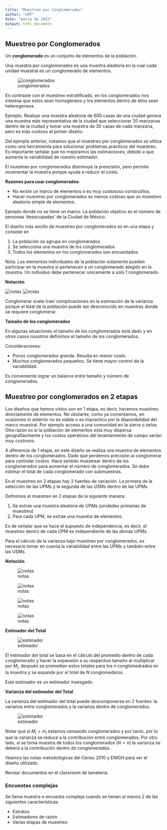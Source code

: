 ```yaml
---
title: "Muestreo por Conglomerados"
author: "LMT"
date: "marzo de 2022"
output: html_document
---
```


## Muestreo por Conglomerados

Un **conglomerado** es un conjunto de elementos de la población. 

Una muestra por conglomerados es una muestra aleatoria en la cual cada unidad muestral es un conglomerado de elementos.




![conglomerados](/home/leonardo/Documentos/Acatlan/muestreo_2022/imágenes/imagen_clusters.png)

En contraste con el muestreo estratificado, en los conglomerados nos interesa que estos sean homogeneos y los elementos dentro de ellos sean heterogeneos.


Ejemplo. Realizar una muestra aleatoria de 600 casas de una ciudad genera una muestra más representativa de la ciudad que seleccionar 20 manzanas dentro de la ciudad y tomar una muestra de 30 casas de cada manzana, pero es más costoso el primer diseño.


Del ejemplo anterior, notamos que el muestreo por conglomerados se utiliza como una herramienta para solucionar problemas practicos del muestreo. Es importante señalar que no mejoramos las estimaciones, debido a que aumenta la variabilidad de nuestro estimador.


El muestreo  por conglomerados disminuye la prescisión, pero permite incementar la muestra porque ayuda a reducir el costo.

**Razones para usar conglomerados**:

- No existe un marco de elementos o es muy costososo construirlos.
- Hacer muestreo por conglomerados es menos costoso que un muestreo aleatorio simple de elementos.

Ejemplo donde no se tiene un marco. La población objetivo es el número de personas 'desocupadas' de la Ciudad de México.

El diseño más secillo de muestreo por conglomerados es en una etapa y consiste en 

1. La población se agrupa en conglomerados
2. Se selecciona una muestra de los conglomerados
3. Todos los elementos en los conglomerados son encuestados

Nota. Los elementos individuales de la población solamente pueden participar en la muestra si pertenecen a un conglomerado elegido en la muestra. Un individuo debe pertenecer únicamente  a solo 1 conglomerado.

**Notación**

![notas](/home/leonardo/Documentos/Acatlan/muestreo_2022/imágenes/cluster_1etapa_1.png)
![notas](/home/leonardo/Documentos/Acatlan/muestreo_2022/imágenes/cluster_1etapa_2.png)

Conglomerar suele traer complicaciones en la estimación de la varianza porque el total de la población puede ser desconocido en muestras donde se requiere conglomerar.

**Tamaño de los conglomerados**

En algunas situaciones el tamaño de los conglomerados está dado y en otros casos nosotros definimos el tamaño de los conglomerados. 

Consideraciones:

- Pocos conglomerados grande. Resulta en menor costo.
- Muchos conglomerados pequeños. Se tiene mayor control de la variabilidad.  

Es conveniente lograr un balance entre tamaño y número de conglomerados.

## Muestreo por conglomerados en 2 etapas 

Los diseños que hemos vistos son en 1 etapa, es decir, hacemos muestreo directamente de elementos. No obstante, como ya comentamos, en ocasiones lo anterior no es viable o es impractico por la disponibilidad del marco muestral. Por ejemplo acceso a una comunidad en la sierra o selva. Otra razón es si la población de elementos está muy dispersa geografiacmente  y los costos operativos del levantamiento de campo serían muy costosos.

A diferencia de 1 etapa, en este diseño se realiza una muestra de elementos dentro de los conglomerados.
Dado que perdemos precisión al conglomerar para controlar costos. Hace sentido muestrear dentro de los conglomerados para aumentar el número de conglomerados. Se debe estimar el total de cada conglomerado con submuestras.

En el muestreo en 2 etapas hay 2 fuentes de variación. La primera de la selección de las UPMs y la segunda de las USMs dentro de las UPMs

Definimos el muestreo en 2 etapas de la siguiente manera:

1. Se extrae una muestra aleatoria de UPMs (unidades primarias de muestreo)
2. Para cada UPM, se extrae una muestra de elementos.


Es de señalar que se hace el supuesto de independencia, es decir, el muestreo dentro de cada UPM es independiente de las demás UPMs.

Para el cálculo de la varianza bajo muestreo por conglomerados, es necesario tomar en cuenta la variabilidad entre las UPMs y también entre las USMs.

**Notación**

![notas](/home/leonardo/Documentos/Acatlan/muestreo_2022/imágenes/cluster_2etapas_1.png)

![notas](/home/leonardo/Documentos/Acatlan/muestreo_2022/imágenes/cluster_2etapas_2.png)

![notas](/home/leonardo/Documentos/Acatlan/muestreo_2022/imágenes/cluster_2etapas_3.png)

![notas](/home/leonardo/Documentos/Acatlan/muestreo_2022/imágenes/cluster_2etapas_4.png)




**Estimador del Total**

![estimador](/home/leonardo/Documentos/Acatlan/muestreo_2022/imágenes/cluster_estimador_del_total.png)

El estimador del total se basa en el cálculo del promedio dentro de cada conglomerado y hacer la expansión a su respectivo tamaño al multiplicar por $M_i$, después se promedian estos totales para los $n$ conglomedrados en la muestra y se expande por el total de $N$ conglomedaros.

Este estimador es un estimador insesgado.


**Varianza del estimador del Total**

La varianza del estimador del total puede descomponerse en 2 fuentes: la varianza entre conglomerados y la varianza dentro de conglomerados.

![estimador](/home/leonardo/Documentos/Acatlan/muestreo_2022/imágenes/cluster_varianza_del_estimador_del_total.png)

Notar que si $M_i = m_i$ estamos censando conglomerados y por tanto, por lo que la varianza se reduce a la contribución entre conglomerados. Por otro lado, si se toma muestra de todos los conglomerados ($N = n$) la varianza se deberá a la contribución dentro de conglomerados.


Veamos las notas metodológicas del Censo 2010 y ENIGH para ver el diseño utilizado.


Revisar documentos en el classroom de lamateria.


### Encuestas complejas


Se llama muestra o encuesta compleja cuando se tienen al menos 2 de las siguientes características:

* Estratos
* Estimadores de razón
* Varias etapas de muestreo

